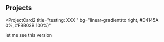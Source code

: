 ## Projects

<ProjectCard2
  title="testing: XXX "
  bg="linear-gradient(to right, #D4145A 0%, #FBB03B 100%)"
>
    
let me see this version 
</ProjectCard2>

